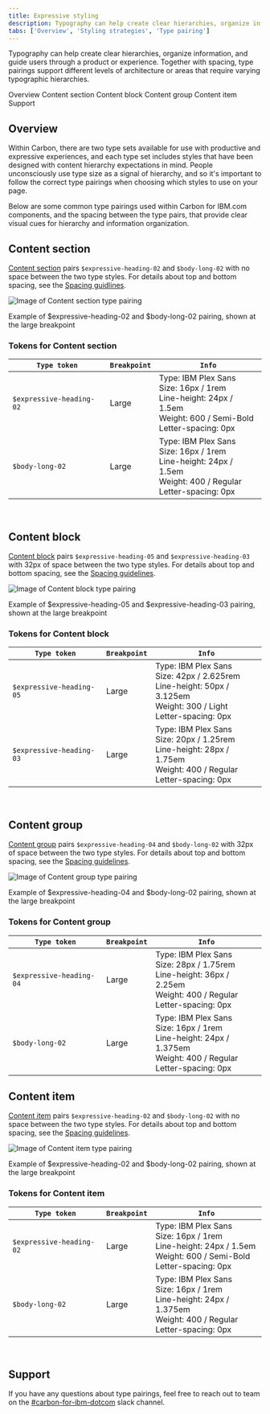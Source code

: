 ```yaml
---
title: Expressive styling
description: Typography can help create clear hierarchies, organize information, and guide users through a product or experience. Together with spacing, type pairings support different levels of architecture or areas that require varying typographic hierarchies.
tabs: ['Overview', 'Styling strategies', 'Type pairing']
---
```


<PageDescription>

Typography can help create clear hierarchies, organize information, and guide users through a product or experience. Together with spacing, type pairings support different levels of architecture or areas that require varying typographic hierarchies.

</PageDescription>

<AnchorLinks>

<AnchorLink>Overview</AnchorLink>
<AnchorLink>Content section</AnchorLink>
<AnchorLink>Content block</AnchorLink>
<AnchorLink>Content group</AnchorLink>
<AnchorLink>Content item</AnchorLink>
<AnchorLink>Support</AnchorLink>

</AnchorLinks>

## Overview

Within Carbon, there are two type sets available for use with productive and expressive experiences, and each type set includes styles that have been designed with content hierarchy expectations in mind. People unconsciously use type size as a signal of hierarchy, and so it's important to follow the correct type pairings when choosing which styles to use on your page.

Below are some common type pairings used within Carbon for IBM.com components, and the spacing between the type pairs, that provide clear visual cues for hierarchy and information organization.

## Content section

[Content section](https://www.ibm.com/standards/carbon/components/content-section) pairs `$expressive-heading-02` and `$body-long-02` with no space between the two type styles. For details about top and bottom spacing, see the [Spacing guidlines](../spacing#spacing-for-content-section).

<Row>
<Column colMd={8} colLg={8}>

![Image of Content section type pairing](../../../images/guidelines/type-pairing/heading02_bodylong02.jpg)

<Caption>
  Example of $expressive-heading-02 and $body-long-02 pairing, shown at the
  large breakpoint
</Caption>

</Column>
</Row>

### Tokens for Content section

| `Type token`             | `Breakpoint` | `Info`                                                                                                                          |
| ------------------------ | ------------ | ------------------------------------------------------------------------------------------------------------------------------- |
| `$expressive-heading-02` | Large        | Type: IBM Plex Sans <br/>Size: 16px / 1rem <br/>Line-height: 24px / 1.5em <br/>Weight: 600 / Semi-Bold <br/>Letter-spacing: 0px |
| `$body-long-02`          | Large        | Type: IBM Plex Sans <br/>Size: 16px / 1rem <br/>Line-height: 24px / 1.5em <br/>Weight: 400 / Regular <br/>Letter-spacing: 0px   |

<br />

## Content block

[Content block](https://www.ibm.com/standards/carbon/components/content-block) pairs `$expressive-heading-05` and `$expressive-heading-03` with 32px of space between the two type styles. For details about top and bottom spacing, see the [Spacing guidelines](../spacing#spacing-for-content-block).

<Row>
<Column colMd={8} colLg={8}>

![Image of Content block type pairing](../../../images/guidelines/type-pairing/heading05_heading03.jpg)

<Caption>
  Example of $expressive-heading-05 and $expressive-heading-03 pairing, shown at
  the large breakpoint
</Caption>

</Column>
</Row>

### Tokens for Content block

| `Type token`             | `Breakpoint` | `Info`                                                                                                                            |
| ------------------------ | ------------ | --------------------------------------------------------------------------------------------------------------------------------- |
| `$expressive-heading-05` | Large        | Type: IBM Plex Sans <br/>Size: 42px / 2.625rem <br/>Line-height: 50px / 3.125em <br/>Weight: 300 / Light <br/>Letter-spacing: 0px |
| `$expressive-heading-03` | Large        | Type: IBM Plex Sans <br/>Size: 20px / 1.25rem <br/>Line-height: 28px / 1.75em <br/>Weight: 400 / Regular <br/>Letter-spacing: 0px |

<br />

## Content group

[Content group](https://www.ibm.com/standards/carbon/components/content-group) pairs `$expressive-heading-04` and `$body-long-02` with 32px of space between the two type styles. For details about top and bottom spacing, see the [Spacing guidelines](../spacing#spacing-for-content-group).

<Row>
<Column colMd={8} colLg={8}>

![Image of Content group type pairing](../../../images/guidelines/type-pairing/heading04_bodylong02.jpg)

<Caption>
  Example of $expressive-heading-04 and $body-long-02 pairing, shown at the
  large breakpoint
</Caption>

</Column>
</Row>

### Tokens for Content group

| `Type token`             | `Breakpoint` | `Info`                                                                                                                            |
| ------------------------ | ------------ | --------------------------------------------------------------------------------------------------------------------------------- |
| `$expressive-heading-04` | Large        | Type: IBM Plex Sans <br/>Size: 28px / 1.75rem <br/>Line-height: 36px / 2.25em <br/>Weight: 400 / Regular <br/>Letter-spacing: 0px |
| `$body-long-02`          | Large        | Type: IBM Plex Sans <br/>Size: 16px / 1rem <br/>Line-height: 24px / 1.375em <br/>Weight: 400 / Regular <br/>Letter-spacing: 0px   |

## Content item

[Content item](https://www.ibm.com/standards/carbon/components/content-item) pairs `$expressive-heading-02` and `$body-long-02` with no space between the two type styles. For details about top and bottom spacing, see the [Spacing guidelines](../spacing#spacing-for-content-item).

<Row>
<Column colMd={8} colLg={8}>

![Image of Content item type pairing](../../../images/guidelines/type-pairing/heading02_bodylong02.jpg)

<Caption>
  Example of $expressive-heading-02 and $body-long-02 pairing, shown at the
  large breakpoint
</Caption>

</Column>
</Row>

### Tokens for Content item

| `Type token`             | `Breakpoint` | `Info`                                                                                                                          |
| ------------------------ | ------------ | ------------------------------------------------------------------------------------------------------------------------------- |
| `$expressive-heading-02` | Large        | Type: IBM Plex Sans <br/>Size: 16px / 1rem <br/>Line-height: 24px / 1.5em <br/>Weight: 600 / Semi-Bold <br/>Letter-spacing: 0px |
| `$body-long-02`          | Large        | Type: IBM Plex Sans <br/>Size: 16px / 1rem <br/>Line-height: 24px / 1.375em <br/>Weight: 400 / Regular <br/>Letter-spacing: 0px |

<br />

## Support

If you have any questions about type pairings, feel free to reach out to team on the [#carbon-for-ibm-dotcom](https://cognitive-app.slack.com/archives/C2PLX8GQ6) slack channel.
